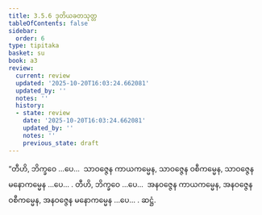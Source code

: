 ```yaml
---
title: 3.5.6 ဒုတိယခတသုတ္တ
tableOfContents: false
sidebar:
  order: 6
type: tipitaka
basket: su
book: a3
review:
  current: review
  updated: '2025-10-20T16:03:24.662081'
  updated_by: ''
  notes: ''
  history:
  - state: review
    date: '2025-10-20T16:03:24.662081'
    updated_by: ''
    notes: ''
    previous_state: draft
---
```



<DynamicBreadcrumb />


<ReviewStatus review={frontmatter.review} showDetails={true} />

<HypothesisAnnotation frontmatter={frontmatter} />

<Division number="152" book="a3" e="ch" v="15" p="297">

<Paragraph number="1078" book="a3">
“တီဟိ, ဘိက္ခဝေ …ပေ…  သာဝဇ္ဇေန ကာယကမ္မေန, သာဝဇ္ဇေန ဝစီကမ္မေန, သာဝဇ္ဇေန မနောကမ္မေန …ပေ… .
</Paragraph>

<Paragraph number="1079" book="a3">
တီဟိ, ဘိက္ခဝေ …ပေ…  အနဝဇ္ဇေန ကာယကမ္မေန, အနဝဇ္ဇေန ဝစီကမ္မေန, အနဝဇ္ဇေန မနောကမ္မေန …ပေ… .

</Paragraph>
</Division>

<Paragraph number="1080" type="center" book="a3">
ဆဋ္ဌံ.
</Paragraph>
